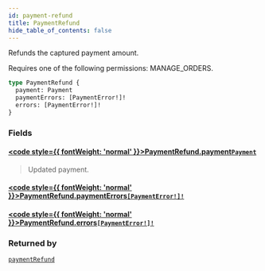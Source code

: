 ```yaml
---
id: payment-refund
title: PaymentRefund
hide_table_of_contents: false
---
```








Refunds the captured payment amount. 

Requires one of the following permissions: MANAGE_ORDERS.

```graphql
type PaymentRefund {
  payment: Payment
  paymentErrors: [PaymentError!]!
  errors: [PaymentError!]!
}
```


### Fields

#### [<code style={{ fontWeight: 'normal' }}>PaymentRefund.<b>payment</b></code>](#)<Bullet />[`Payment`](../../../developer/api-reference/objects/payment) <Badge class="secondary" text="object"/>
> Updated payment.
> 

#### [<code style={{ fontWeight: 'normal' }}>PaymentRefund.<b>paymentErrors</b></code>](#)<Bullet />[`[PaymentError!]!`](../../../developer/api-reference/objects/payment-error) <Badge class="secondary" text="non-null"/> <Badge class="secondary" text="object"/>
> 
> 

#### [<code style={{ fontWeight: 'normal' }}>PaymentRefund.<b>errors</b></code>](#)<Bullet />[`[PaymentError!]!`](../../../developer/api-reference/objects/payment-error) <Badge class="secondary" text="non-null"/> <Badge class="secondary" text="object"/>
> 
> 



### Returned by

[`paymentRefund`](../../../developer/api-reference/mutations/payment-refund)  <Badge class="secondary" text="mutation"/>



